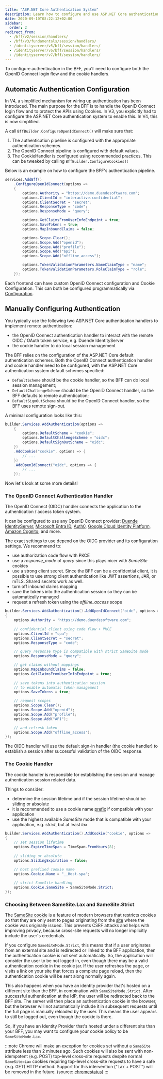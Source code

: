 ```yaml
---
title: "ASP.NET Core Authentication System"
description: Learn how to configure and use ASP.NET Core authentication handlers for OpenID Connect and cookie-based session management in BFF applications
date: 2020-09-10T08:22:12+02:00
sidebar:
  order: 2
redirect_from:
  - /bff/v2/session/handlers/
  - /bff/v3/fundamentals/session/handlers/
  - /identityserver/v5/bff/session/handlers/
  - /identityserver/v6/bff/session/handlers/
  - /identityserver/v7/bff/session/handlers/
---
```


To configure authentication in the BFF, you'll need to configure both the OpenID Connect 
login flow and the cookie handlers. 

## Automatic Authentication Configuration <Badge text="V4" />

In V4, a simplified mechanism for wiring up authentication has been introduced. The main purpose for the BFF
is to handle the OpenID Connect login flow and to protect the APIs using Cookies. In V3, you explicitly had 
to configure the ASP.NET Core authentication system to enable this. In V4, this is now simplified.

A call `BffBuilder.ConfigureOpenIdConnect()` will make sure that:
1. The authentication pipeline is configured with the appropriate authentication schemes. 
2. The OpenID Connect pipeline is configured with default values. 
3. The CookieHandler is configured using recommended practices. This can be tweaked by calling `BffBuilder.ConfigureCookies()`

Below is an example on how to configure the BFF's authentication pipeline. 

```csharp
services.AddBff()
    .ConfigureOpenIdConnect(options =>
    {
        options.Authority = "https://demo.duendesoftware.com";
        options.ClientId = "interactive.confidential";
        options.ClientSecret = "secret";
        options.ResponseType = "code";
        options.ResponseMode = "query";

        options.GetClaimsFromUserInfoEndpoint = true;
        options.SaveTokens = true;
        options.MapInboundClaims = false;

        options.Scope.Clear();
        options.Scope.Add("openid");
        options.Scope.Add("profile");
        options.Scope.Add("api");
        options.Scope.Add("offline_access");

        options.TokenValidationParameters.NameClaimType = "name";
        options.TokenValidationParameters.RoleClaimType = "role";
    });
```

Each frontend can have custom OpenID Connect configuration and Cookie Configuration. This can both be configured programmatically 
via [Configuration](../multi-frontend/configuration.mdx). 


## Manually Configuring Authentication


You typically use the following two ASP.NET Core authentication handlers to implement remote authentication:

* the OpenID Connect authentication handler to interact with the remote OIDC / OAuth token service, e.g. Duende IdentityServer
* the cookie handler to do local session management

The BFF relies on the configuration of the ASP.NET Core default authentication schemes. Both the OpenID Connect authentication
handler and cookie handler need to be configured, with the ASP.NET Core authentication system default schemes specified:

* `DefaultScheme` should be the cookie handler, so the BFF can do local session management;
* `DefaultChallengeScheme` should be the OpenID Connect handler, so the BFF defaults to remote authentication;
* `DefaultSignOutScheme` should be the OpenID Connect handler, so the BFF uses remote sign-out.

A minimal configuration looks like this:

```csharp
builder.Services.AddAuthentication(options =>
    {
        options.DefaultScheme = "cookie";
        options.DefaultChallengeScheme = "oidc";
        options.DefaultSignOutScheme = "oidc";
    })
    .AddCookie("cookie", options => {
        // ... 
    })
    .AddOpenIdConnect("oidc", options => {
        // ... 
    });
```

Now let's look at some more details!

### The OpenID Connect Authentication Handler

The OpenID Connect (OIDC) handler connects the application to the authentication / access token system.

It can be configured to use any OpenID Connect provider: [Duende IdentityServer](https://duendesoftware.com/products/identityserver/),
[Microsoft Entra ID](https://www.microsoft.com/en-us/security/business/identity-access/microsoft-entra-id), [Auth0](https://auth0.com/),
[Google Cloud Identity Platform](https://cloud.google.com/identity-platform), [Amazon Cognito](https://aws.amazon.com/cognito/), and more.

The exact settings to use depend on the OIDC provider and its configuration settings. We recommend to:

* use authorization code flow with PKCE
* use a *response_mode* of *query* since this plays nicer with *SameSite* cookies
* use a strong client secret. Since the BFF can be a confidential client, it is possible to use strong client authentication like JWT assertions, JAR, or mTLS. Shared secrets work as well.
* turn off inbound claims mapping
* save the tokens into the authentication session so they can be automatically managed
* request a refresh token using the *offline_access* scope

```csharp
builder.Services.AddAuthentication().AddOpenIdConnect("oidc", options =>
{
    options.Authority = "https://demo.duendesoftware.com";
    
    // confidential client using code flow + PKCE
    options.ClientId = "spa";
    options.ClientSecret = "secret";
    options.ResponseType = "code";

    // query response type is compatible with strict SameSite mode
    options.ResponseMode = "query";

    // get claims without mappings
    options.MapInboundClaims = false;
    options.GetClaimsFromUserInfoEndpoint = true;
    
    // save tokens into authentication session
    // to enable automatic token management
    options.SaveTokens = true;

    // request scopes
    options.Scope.Clear();
    options.Scope.Add("openid");
    options.Scope.Add("profile");
    options.Scope.Add("API");

    // and refresh token
    options.Scope.Add("offline_access");
});
```
The OIDC handler will use the default sign-in handler (the cookie handler) to establish a session after successful validation of the OIDC response.

### The Cookie Handler

The cookie handler is responsible for establishing the session and manage authentication session related data.

Things to consider:

* determine the session lifetime and if the session lifetime should be sliding or absolute
* it is recommended to use a cookie name [prefix](https://tools.ietf.org/html/draft-ietf-httpbis-rfc6265bis-07#section-4.1.3) if compatible with your application
* use the highest available *SameSite* mode that is compatible with your application, e.g. *strict*, but at least *lax*

```csharp
builder.Services.AddAuthentication().AddCookie("cookie", options =>
{
    // set session lifetime
    options.ExpireTimeSpan = TimeSpan.FromHours(8);
    
    // sliding or absolute
    options.SlidingExpiration = false;

    // host prefixed cookie name
    options.Cookie.Name = "__Host-spa";
    
    // strict SameSite handling
    options.Cookie.SameSite = SameSiteMode.Strict;
});
```

### Choosing Between SameSite.Lax and SameSite.Strict

The [SameSite cookie](https://developer.mozilla.org/en-US/docs/Web/HTTP/Headers/Set-Cookie#samesitesamesite-value) is a feature of modern browsers that restricts cookies so that they are only sent to pages originating from the [site](https://developer.mozilla.org/en-US/docs/Glossary/Site) where the cookie was originally issued. This prevents CSRF attacks and helps with improving privacy, because cross-site requests will no longer implicitly include the user's credentials.

If you configure `SameSiteMode.Strict`, this means that if a user originates from an external site and is redirected or linked to the BFF application, then the authentication cookie is not sent automatically. So, the application will consider the user to be not logged in, even though there may be a valid authentication cookie in the cookie jar. If the user refreshes the page, or visits a link on your site that forces a complete page reload, then the authentication cookie will be sent along normally again.

This also happens when you have an identity provider that's hosted on a different site than the BFF, in combination with `SameSiteMode.Strict`. After successful authentication at the IdP, the user will be redirected back to the BFF site. The server will then place an authentication cookie in the browser, but the browser will not automatically include it in subsequent requests until the full page is manually reloaded by the user. This means the user appears to still be logged out, even though the cookie is there.

So, if you have an Identity Provider that's hosted under a different site than your BFF, you may want to configure your cookie policy to be `SameSiteMode.Lax`.

:::note
Chrome will make an exception for cookies set without a `SameSite` attribute less than 2 minutes ago. Such cookies will also be sent with non-idempotent (e.g. POST) top-level cross-site requests despite normal `SameSite=Lax` cookies requiring top-level cross-site requests to have a safe (e.g. GET) HTTP method. Support for this intervention ("Lax + POST") will be removed in the future. (source: [chromestatus](https://chromestatus.com/feature/5088147346030592))
:::
